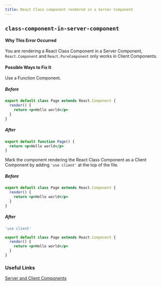 ```yaml
---
title: React Class component rendered in a Server Component
---
```


## `class-component-in-server-component`

#### Why This Error Occurred

You are rendering a React Class Component in a Server Component, `React.Component` and `React.PureComponent` only works in Client Components.

#### Possible Ways to Fix It

Use a Function Component.

##### Before

```jsx filename="app/page.js"
export default class Page extends React.Component {
  render() {
    return <p>Hello world</p>
  }
}
```

##### After

```jsx filename="app/page.js"
export default function Page() {
  return <p>Hello world</p>
}
```

Mark the component rendering the React Class Component as a Client Component by adding `'use client'` at the top of the file.

##### Before

```jsx filename="app/page.js"
export default class Page extends React.Component {
  render() {
    return <p>Hello world</p>
  }
}
```

##### After

```jsx filename="app/page.js"
'use client'

export default class Page extends React.Component {
  render() {
    return <p>Hello world</p>
  }
}
```

### Useful Links

[Server and Client Components](/docs/getting-started/react-essentials)
